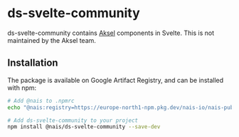 # ds-svelte-community

ds-svelte-community contains [Aksel](https://aksel.nav.no) components in Svelte. This is not maintained by the Aksel team.

## Installation

The package is available on Google Artifact Registry, and can be installed with npm:

```bash
# Add @nais to .npmrc
echo "@nais:registry=https://europe-north1-npm.pkg.dev/nais-io/nais-public-npm/" >> .npmrc

# Add ds-svelte-community to your project
npm install @nais/ds-svelte-community --save-dev
```
